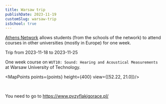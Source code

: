```yaml
---
title: Warsaw trip
publishDate: 2023-11-19
customSlug: warsaw-trip
isSchool: true
---
```


[Athens Network](http://athensnetwork.eu/) allows students (from the schools of the network) to attend courses in other universities (mostly in Europe) for one week.

Trip from 2023-11-18 to 2023-11-25

One week course on `WUT10: Sound: Hearing and Acoustical Measurements` at Warsaw University of Technology.


<MapPoints points={points} height={400} view={[52.22, 21.0]}/>

<br />

You need to go to https://www.pyzyflakigorace.pl/
